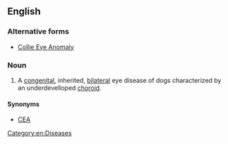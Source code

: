 ==English==
===Alternative forms===
*[[Collie Eye Anomaly]]

===Noun===
{{en-noun|-|head=[[collie]] [[eye]] [[anomaly]]}}
{{wikipedia}}
# {{context|veterinary medicine}} A [[congenital]], inherited, [[bilateral]] eye disease of dogs characterized by an underdevelloped [[choroid]].

====Synonyms====
*[[CEA]]

[[Category:en:Diseases]]